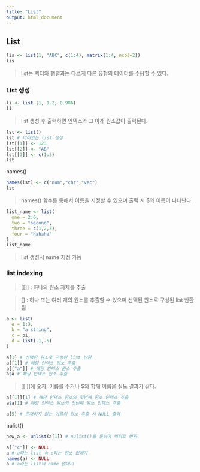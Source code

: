 ```yaml
---
title: "List"
output: html_document
---
```


## List

```r
lis <- list(1, "ABC", c(1:4), matrix(1:4, ncol=2))
lis
```
> list는 벡터와 행렬과는 다르게 다른 유형의 데이터를 수용할 수 있다.

### List 생성
```r
li <- list (1, 1.2, 0.986)
li
```
> list 생성 후 출력하면 인덱스와 그 아래 원소값이 출력된다.

```r
lst <- list()
lst # 비어있는 list 생성
lst[[1]] <- 123
lst[[2]] <- "AB"
lst[[3]] <- c(1:5)
lst
```

names()
```r
names(lst) <- c("num","chr","vec")
lst
```
> names() 함수를 통해서 이름을 지정할 수 있으며 출력 시 $와 이름이 나타난다.

```r
list_name <- list(
  one = 2:6,
  two = "second",
  three = c(1,2,3),
  four = "hahaha"
)
list_name
```
> list 생성시 name 지정 가능

### list indexing
> [[]] : 하나의 원소 자체를 추출

> [] : 하나 또는 여러 개의 원소를 추출할 수 있으며 선택된 원소로 구성된 list 반환됨

```r
a <- list(
  a = 1:3,
  b = "a string",
  c = pi,
  d = list(-1,-5)
)

a[1] # 선택된 원소로 구성된 list 반환
a[[1]] # 해당 인덱스 원소 추출
a[["a"]] # 해당 인덱스 원소 추출
a$a # 해당 인덱스 원소 추출
```
> [[ ]]에 숫자, 이름를 주거나 $와 함께 이름을 줘도 결과가 같다.

```r
a[[1]][1] # 해당 인덱스 원소의 첫번째 원소 인덱스 추출
a$a[1] # 해당 인덱스 원소의 첫번째 원소 인덱스 추출

```


```r
a[5] # 존재하지 않는 이름의 원소 추출 시 NULL 출력
```

nulist()
```r
new_a <- unlist(a[1]) # nulist()를 통하여 벡터로 변환
```

```r
a[["c"]] <- NULL
a # a라는 list 속 c라는 원소 없애기
names(a) <- NULL
a # a라는 list의 name 없애기
```

